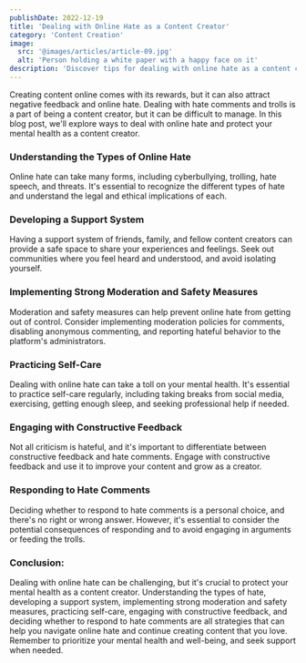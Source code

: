 ```yaml
---
publishDate: 2022-12-19
title: 'Dealing with Online Hate as a Content Creator'
category: 'Content Creation'
image:
  src: '@images/articles/article-09.jpg'
  alt: 'Person holding a white paper with a happy face on it'
description: 'Discover tips for dealing with online hate as a content creator, including developing a support system, implementing strong moderation and safety measures, practicing self-care, and engaging with constructive feedback.'
---
```


Creating content online comes with its rewards, but it can also attract negative feedback and online hate. Dealing with hate comments and trolls is a part of being a content creator, but it can be difficult to manage. In this blog post, we'll explore ways to deal with online hate and protect your mental health as a content creator.

### Understanding the Types of Online Hate

Online hate can take many forms, including cyberbullying, trolling, hate speech, and threats. It's essential to recognize the different types of hate and understand the legal and ethical implications of each.

### Developing a Support System

Having a support system of friends, family, and fellow content creators can provide a safe space to share your experiences and feelings. Seek out communities where you feel heard and understood, and avoid isolating yourself.

### Implementing Strong Moderation and Safety Measures

Moderation and safety measures can help prevent online hate from getting out of control. Consider implementing moderation policies for comments, disabling anonymous commenting, and reporting hateful behavior to the platform's administrators.

### Practicing Self-Care

Dealing with online hate can take a toll on your mental health. It's essential to practice self-care regularly, including taking breaks from social media, exercising, getting enough sleep, and seeking professional help if needed.

### Engaging with Constructive Feedback

Not all criticism is hateful, and it's important to differentiate between constructive feedback and hate comments. Engage with constructive feedback and use it to improve your content and grow as a creator.

### Responding to Hate Comments

Deciding whether to respond to hate comments is a personal choice, and there's no right or wrong answer. However, it's essential to consider the potential consequences of responding and to avoid engaging in arguments or feeding the trolls.

### Conclusion:

Dealing with online hate can be challenging, but it's crucial to protect your mental health as a content creator. Understanding the types of hate, developing a support system, implementing strong moderation and safety measures, practicing self-care, engaging with constructive feedback, and deciding whether to respond to hate comments are all strategies that can help you navigate online hate and continue creating content that you love. Remember to prioritize your mental health and well-being, and seek support when needed.
